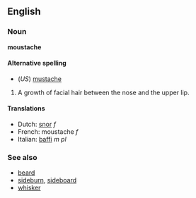 ==English==
===Noun===
'''moustache'''

====Alternative spelling====
*(''US'') [[mustache]]

#A growth of facial hair between the nose and the upper lip.

====Translations====
*Dutch: [[snor]] ''f''
*French: moustache ''f''
*Italian: [[baffi]] ''m pl''

===See also===
*[[beard]]
*[[sideburn]], [[sideboard]]
*[[whisker]]